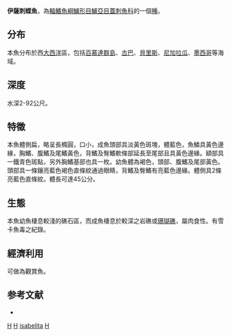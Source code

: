 {{Speciesbox 
| taxon =  Holacanthus isabelita
| status = LC
| status_system = IUCN3.1
| authority =  [[Jordan|Jordan]] & [[Rutter|Rutter]], 1898
| synonyms = *''Angelichthys isabelita''<br /><small>Jordan & Rutter, 1898</small>
}}
'''伊薩刺蝶魚'''，為[[輻鰭魚綱|輻鰭魚綱]][[鱸形目|鱸形目]][[鱸亞目|鱸亞目]][[蓋刺魚科|蓋刺魚科]]的一個[[種|種]]。

==分布==
本魚分布於西[[大西洋|大西洋]]區，包括[[百慕達群島|百慕達群島]]、[[古巴|古巴]]、[[貝里斯|貝里斯]]、[[尼加拉瓜|尼加拉瓜]]、[[墨西哥|墨西哥]]等海域。

==深度==
水深2-92公尺。

==特徵==
本魚體側扁，略呈長橢圓，口小，成魚頭部具淡黃色斑塊，體藍色，魚鱗具黃色邊緣，胸鰭、腹鰭及尾鰭黃色，背鰭及臀鰭軟條部延長至尾部且具黃色邊緣。額部具一鐵青色斑點，另外胸鰭基部也具一枚。幼魚體為褐色，頭部、腹鰭及尾部黃色。頭部具一條鑲亮藍色褐色直條紋通過眼睛，背鰭及臀鰭有亮藍色邊緣。體側具2條亮藍色直條紋。體長可達45公分。

==生態==
本魚幼魚棲息較淺的礁石區，而成魚棲息於較深之岩礁或[[珊瑚礁|珊瑚礁]]，屬肉食性。有雪卡魚毒之紀錄。

==經濟利用==
可做為觀賞魚。

==参考文献==
*{{FishBase_species|genus=Holacanthus|species=isabelita|year=2011|month=12}}
{{Taxonbar|from=Q1075979}}

[[Category:觀賞魚|H]]
[[Category:有毒魚類|H]]
[[Category:刺蝶魚屬|isabelita]]
[[Category:1898年描述的鱼类|H]]